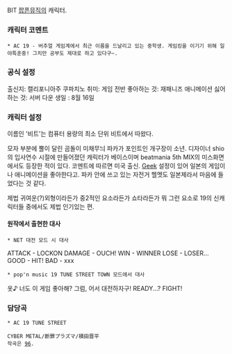 BIT
[[팝픈뮤직]]의 캐릭터.

=== 캐릭터 코멘트 ===
 * AC 19 - 버추얼 게임계에서 최근 이름을 드날리고 있는 중학생. 게임킹을 이기기 위해 일야특훈중! 그치만 공부도 제대로 하고 있다구~.

=== 공식 설정 ===
출신지: 캘리포니아주 쿠파치노
취미: 게임 전반
좋아하는 것: 재패니즈 애니메이션
싫어하는 것: 서버 다운
생일 : 8월 16일

=== 캐릭터 설정 ===
이름인 '비트'는 컴퓨터 용량의 최소 단위 비트에서 따왔다.
 
모자 부분에 뿔이 달린 곰돌이 미채무늬 파카가 포인트인 개구장이 소년.
디자이너 shio의 입사연수 시절에 만들어졌던 캐릭터가 베이스이며 beatmania 5th MIX의 미스화면에서도 등장한 적이 있다.
코멘트에 따르면 미국 출신. [[Geek]] 설정이 있어 일본의 게임이나 애니메이션을 좋아한다고.
파카 안에 쓰고 있는 자전거 헬멧도 일본제라서 마음에 들었다는 것 같다.

제법 귀여운(?)외형이라든가 중2적인 요소라든가 쇼타라든가 뭐 그런 요소로 19의 신캐릭터들 중에서도 제법 인기있는 편.

==== 원작에서 출현한 대사 ====

 * NET 대전 모드 시 대사

ATTACK - LOCKON
DAMAGE - OUCH!
WIN - WINNER
LOSE - LOSER...
GOOD - HIT!
BAD - xxx

 * pop'n music 19 TUNE STREET TOWN 모드에서 대사

옷♪
너도 이 게임 좋아해?
그럼, 어서 대전하자구!
READY...?
FIGHT!

=== 담당곡 ===
 * AC 19 TUNE STREET
{{{#!html
<object style="height: 390px; width: 640px"><param name="movie" value="http://www.youtube.com/v/AHFKGbnxHZo?version=3"><param name="allowFullScreen" value="true"><param name="allowScriptAccess" value="always"><embed src="http://www.youtube.com/v/AHFKGbnxHZo?version=3" type="application/x-shockwave-flash" allowfullscreen="true" allowScriptAccess="always" width="640" height="390"></object>}}}
 CYBER METAL/断罪プラズマ/積田晋平
 작곡은 [[96]].

